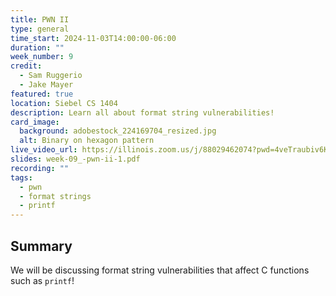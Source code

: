 ```yaml
---
title: PWN II
type: general
time_start: 2024-11-03T14:00:00-06:00
duration: ""
week_number: 9
credit:
  - Sam Ruggerio
  - Jake Mayer
featured: true
location: Siebel CS 1404
description: Learn all about format string vulnerabilities!
card_image:
  background: adobestock_224169704_resized.jpg
  alt: Binary on hexagon pattern
live_video_url: https://illinois.zoom.us/j/88029462074?pwd=4veTraubiv6KoW0yvpCeOno62XbHBI.1
slides: week-09_-pwn-ii-1.pdf
recording: ""
tags:
  - pwn
  - format strings
  - printf
---
```

## Summary

We will be discussing format string vulnerabilities that affect C functions such as `printf`!
